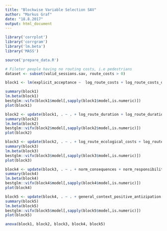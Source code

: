 ```yaml
---
title: "Blockwise Variable Selection SAV"
author: "Markus Graf"
date: "18.8.2017"
output: html_document
---
```

```r
library('corrplot')
library('corrgram')
library('lm.beta')
library('MASS')

source('prepare_data.R')

# Fileter people having no routing costs, i.e pedestrians
dataset <- subset(valid_sessions.sav, route_costs > 0)

block1 <- lm(explicit_acceptance ~  log_route_costs + log_route_costs_difference +  questionnaire_apf_feelings_costs, data=dataset)

summary(block1)
lm.beta(block1)
bestglm::vifx(block1$model[,sapply(block1$model,is.numeric)])
plot(block1)

block2 <- update(block1, . ~ . + log_route_duration + log_route_duration_difference  + questionnaire_apf_feelings_duration)
summary(block2)
lm.beta(block2)
bestglm::vifx(block2$model[,sapply(block2$model,is.numeric)])
plot(block2)

block3 <- update(block2, . ~ . + log_route_ecological_costs + log_route_ecological_costs_difference + questionnaire_apf_feelings_ecology)
summary(block3)
lm.beta(block3)
bestglm::vifx(block3$model[,sapply(block3$model,is.numeric)])
plot(block3)

block4 <- update(block3, . ~ . + norm_consequences + norm_responsibility + norm_personality)
summary(block4)
lm.beta(block4)
bestglm::vifx(block4$model[,sapply(block4$model,is.numeric)])
plot(block4)

block5 <- update(block4, . ~ . + general_context_positive_antizipation + general_context_autonomy + general_context_aversion + general_context_driving_enjoyment)
summary(block5)
lm.beta(block5)
bestglm::vifx(block5$model[,sapply(block5$model,is.numeric)])
plot(block5)

anova(block1, block2, block3, block4, block5)
```